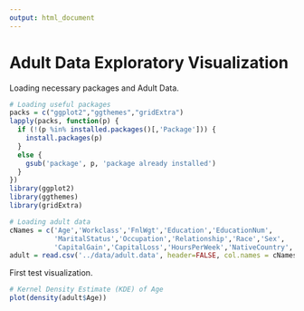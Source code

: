 ```yaml
---
output: html_document
---
```

Adult Data Exploratory Visualization
=======================================================

Loading necessary packages and Adult Data.

``` r
# Loading useful packages
packs = c("ggplot2","ggthemes","gridExtra")
lapply(packs, function(p) {
  if (!(p %in% installed.packages()[,'Package'])) {
    install.packages(p)
  }
  else {
    gsub('package', p, 'package already installed')
  }
})
library(ggplot2)
library(ggthemes)
library(gridExtra)

# Loading adult data
cNames = c('Age','Workclass','FnlWgt','Education','EducationNum',
           'MaritalStatus','Occupation','Relationship','Race','Sex',
           'CapitalGain','CapitalLoss','HoursPerWeek','NativeCountry','Income')
adult = read.csv('../data/adult.data', header=FALSE, col.names = cNames)
```

First test visualization.

``` r
# Kernel Density Estimate (KDE) of Age
plot(density(adult$Age))
```